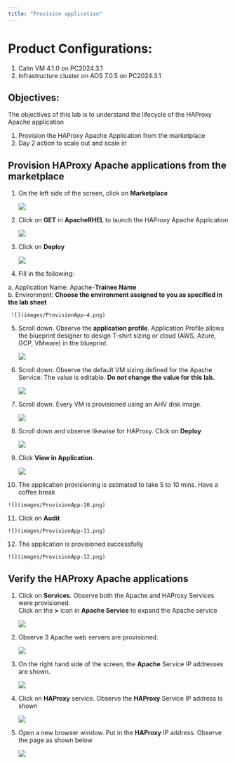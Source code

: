 ```yaml
---
title: "Provision application"
---
```


# Product Configurations:

1.  Calm VM 4.1.0 on PC2024.3.1
2.  Infrastructure cluster on AOS 7.0.5 on PC2024.3.1

## Objectives:

The objectives of this lab is to understand the lifecycle of the HAProxy Apache application

1.  Provision the HAProxy Apache Application from the marketplace <br/>
2.  Day 2 action to scale out and scale in <br/>

## Provision HAProxy Apache applications from the marketplace

1. On the left side of the screen, click on **Marketplace**

    ![](images/ProvisionApp-1.png)

2.  Click on **GET** in **ApacheRHEL** to launch the HAProxy Apache Application

    ![](images/ProvisionApp-2.png)

3.  Click on **Deploy**

    ![](images/ProvisionApp-3.png)

4.  Fill in the following:

a.  Application Name:  Apache-**Trainee Name** <br/>
b.  Environment: **Choose the environment assigned to you as specified in the lab sheet** <br/>

     ![](images/ProvisionApp-4.png)

5.  Scroll down.  Observe the **application profile**.  Application Profile allows the blueprint designer
to design T-shirt sizing or cloud (AWS, Azure, GCP, VMware) in the blueprint.

    ![](images/ProvisionApp-5.png)

6.  Scroll down.  Observe the default VM sizing defined for the Apache Service.  The value is editable.
**Do not change the value for this lab.**

    ![](images/ProvisionApp-6.png)

7.  Scroll down.  Every VM is provisioned using an AHV disk image.

    ![](images/ProvisionApp-7.png)

8.  Scroll down and observe likewise for HAProxy.  Click on **Deploy**

    ![](images/ProvisionApp-8.png)

9.  Click **View in Application**.

    ![](images/ProvisionApp-9.png)

10.  The application provisioning is estimated to take 5 to 10 mins.  Have a coffee break

    ![](images/ProvisionApp-10.png)

11.  Click on **Audit**

    ![](images/ProvisionApp-11.png)

12.  The application is provisioned successfully

    ![](images/ProvisionApp-12.png)


## Verify the HAProxy Apache applications

1.  Click on **Services**.  Observe both the Apache and HAProxy Services were provisioned.  
Click on the **>** icon in **Apache Service** to expand the Apache service

    ![](images/VerifyApp-1.png)

2.  Observe 3 Apache web servers are provisioned.  

    ![](images/VerifyApp-2.png)

3.  On the right hand side of the screen, the **Apache** Service IP addresses are shown.

    ![](images/VerifyApp-3.png)

4.  Click on **HAProxy** service.  Observe the **HAProxy** Service IP address is shown

    ![](images/VerifyApp-4.png)

5.  Open a new browser window.  Put in the **HAProxy** IP address.  Observe the page as shown below

    ![](images/VerifyApp-5.png)

